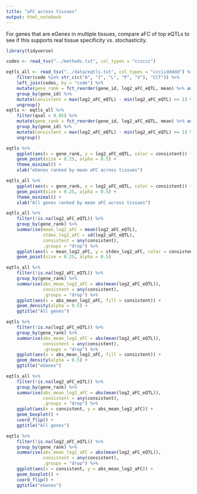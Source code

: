 ```yaml
---
title: "aFC across tissues"
output: html_notebook
---
```


For genes that are eGenes in multiple tissues, compare aFC of top eQTLs to see if this supports real tissue specificity vs. stochasticity.

```r
library(tidyverse)

codes <- read_tsv("../methods.txt", col_types = "cccccc")

eqtls_all <- read_tsv("../data/eqtls.txt", col_types = "ccciiddddd") %>%
    filter(code %in% str_c(c("A", "I", "L", "P", "V"), "CCT")) %>%
    left_join(codes, by = "code") %>%
    mutate(gene_rank = fct_reorder(gene_id, log2_aFC_eQTL, mean) %>% as.integer()) %>%
    group_by(gene_id) %>%
    mutate(consistent = max(log2_aFC_eQTL) - min(log2_aFC_eQTL) <= 1) %>%
    ungroup()
eqtls <- eqtls_all %>%
    filter(qval < 0.05) %>%
    mutate(gene_rank = fct_reorder(gene_id, log2_aFC_eQTL, mean) %>% as.integer()) %>%
    group_by(gene_id) %>%
    mutate(consistent = max(log2_aFC_eQTL) - min(log2_aFC_eQTL) <= 1) %>%
    ungroup()
```

```r
eqtls %>%
    ggplot(aes(x = gene_rank, y = log2_aFC_eQTL, color = consistent)) +
    geom_point(size = 0.25, alpha = 0.5) +
    theme_minimal() +
    xlab("eGenes ranked by mean aFC across tissues")
```

```r
eqtls_all %>%
    ggplot(aes(x = gene_rank, y = log2_aFC_eQTL, color = consistent)) +
    geom_point(size = 0.25, alpha = 0.5) +
    theme_minimal() +
    xlab("All genes ranked by mean aFC across tissues")
```

```r
eqtls_all %>%
    filter(!is.na(log2_aFC_eQTL)) %>%
    group_by(gene_rank) %>%
    summarise(mean_log2_aFC = mean(log2_aFC_eQTL),
              stdev_log2_aFC = sd(log2_aFC_eQTL),
              consistent = any(consistent),
              .groups = "drop") %>%
    ggplot(aes(x = mean_log2_aFC, y = stdev_log2_aFC, color = consistent)) +
    geom_point(size = 0.25, alpha = 0.5)
```

```r
eqtls_all %>%
    filter(!is.na(log2_aFC_eQTL)) %>%
    group_by(gene_rank) %>%
    summarise(abs_mean_log2_aFC = abs(mean(log2_aFC_eQTL)),
              consistent = any(consistent),
              .groups = "drop") %>%
    ggplot(aes(x = abs_mean_log2_aFC, fill = consistent)) +
    geom_density(alpha = 0.5) +
    ggtitle("All genes")

eqtls %>%
    filter(!is.na(log2_aFC_eQTL)) %>%
    group_by(gene_rank) %>%
    summarise(abs_mean_log2_aFC = abs(mean(log2_aFC_eQTL)),
              consistent = any(consistent),
              .groups = "drop") %>%
    ggplot(aes(x = abs_mean_log2_aFC, fill = consistent)) +
    geom_density(alpha = 0.5) +
    ggtitle("eGenes")

eqtls_all %>%
    filter(!is.na(log2_aFC_eQTL)) %>%
    group_by(gene_rank) %>%
    summarise(abs_mean_log2_aFC = abs(mean(log2_aFC_eQTL)),
              consistent = any(consistent),
              .groups = "drop") %>%
    ggplot(aes(x = consistent, y = abs_mean_log2_aFC)) +
    geom_boxplot() +
    coord_flip() +
    ggtitle("All genes")

eqtls %>%
    filter(!is.na(log2_aFC_eQTL)) %>%
    group_by(gene_rank) %>%
    summarise(abs_mean_log2_aFC = abs(mean(log2_aFC_eQTL)),
              consistent = any(consistent),
              .groups = "drop") %>%
    ggplot(aes(x = consistent, y = abs_mean_log2_aFC)) +
    geom_boxplot() +
    coord_flip() +
    ggtitle("eGenes")
```

